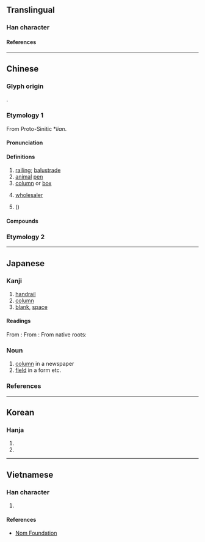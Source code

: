 {{also|栏}}
{{character info}}
{{character info|0xf91d}}

==Translingual==

===Han character===
{{Han char|rn=75|rad=木|as=17|asj=16|sn=21|snj=20|four=47920|canj=DANW|ids=⿰木闌}}

====References====
{{Han ref|kx=0562.350|dkj=15880|dj=0951.140|hdz=21322.090|uh=6B04|ud=27396|bh=C4E6|bd=50406}}
{{Han ref|uh=F91D}}

----

==Chinese==
{{zh-forms|s=栏|alt=𣟬}}

===Glyph origin===
{{Han etym}}
{{Han compound|木|闌|t1=wood|ls=psc}}.

===Etymology 1===
From Proto-Sinitic *''lian''.

====Pronunciation====
{{zh-pron
|m=lán
|c=laan4
|h=pfs=
|md=
|mn=lân/qz,tw,xm:nôa
|mn_note=lân - literary; nôa - vernacular
|mn-t=lang5/nua5
|mn-t_note=lang5 - literary; nua5 - vernacular
|w=
|mc=y
|oc=y
|cat=n
}}

====Definitions====
{{zh-hanzi}}

# [[railing]]; [[balustrade]]
# [[animal]] [[pen]]
# [[column]] or [[box]]
# {{lb|zh|Cantonese}} [[wholesaler]]
# {{vern|lily magnolia}} ({{taxlink|Magnolia liliiflora|species}})

====Compounds====
{{zh-der|布告欄|中欄|存欄|低欄|專欄作家|專欄|勾欄|勾欄使者|欄櫃|曲欄|牛欄|烏絲欄|欄干|欄楯|欄柵|欄架|憑欄|欄杆|欄目|柵欄|鐵欄杆|雕欄|通欄|跨欄運動|高欄|鉤欄|跨欄|護欄|邊欄|馬欄}}

===Etymology 2===
{{zh-see|楝|v}}

----

==Japanese==
{{ja-kanji forms-IVS
|code=F91D
|svs=0
|vs1=00
|vs2=03
|col-vs1=aj
|col-vs2=hdmj
|pic-kyu=Uf91d.svg
|ref={{R:Kanjipedia|0007063400}}
|ref2={{R:ja:KDJ|1182|642}}
}}

===Kanji===
{{ja-kanji|grade=c|rs=木17|kyu=&#63773;}}

# [[handrail]]
# [[column]]
# [[blank]], [[space]]

====Readings====
From {{der|ja|ltc|-}} {{ltc-l|欄}}:
{{ja-readings
|goon=らん
|kanon=らん
}}
From {{der|ja|ltc|-}} {{ltc-l|欄|tr=len<sup>H</sup>}}<!--楝-->:
{{ja-readings
|goon=れん
|kanon=れん
}}
From native {{w|Japanese_language|Japanese}} roots:
{{ja-readings
|kun=おばしま-, おり-, てすり-, わく-
}}

===Noun===
{{ja-noun|らん}}

# [[column]] in a newspaper
# [[field]] in a form etc.

===References===
<references/>

----

==Korean==

===Hanja===
{{ko-hanja|난간|란||난}}

# {{hanja form of|[[란]]/[[난]]|[[railing]], [[balustrade]]}}
# {{hanja form of|[[란]]/[[난]]|[[animal]] [[pan]]}}

----

==Vietnamese==

===Han character===
{{vi-readings|reading=lan, lang, lơn, lán, ràn|rs=木17}}

# {{rfdef|vi|sort=木17}}

====References====
* [http://nomfoundation.org/common/nom_details.php?codepoint=6b04 Nom Foundation]